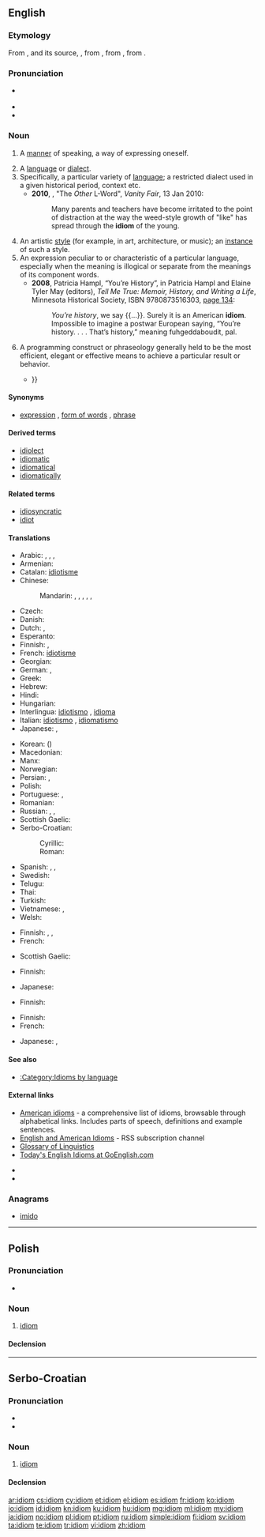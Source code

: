{{selfref|For Wiktionary's handling of idioms, see [[Wiktionary:Idioms]]}}
==English==
{{wikipedia}}

===Etymology===
From {{etyl|frm|en}} {{term|idiome|lang=frm}}, and its source, {{etyl|LL.|en}} {{term|idioma|lang=la}}, from {{etyl|grc|en}} {{term|ἰδίωμα||a peculiarity, property, a peculiar phraseology, idiom|tr=idioma|lang=grc}}, from {{term|ἰδιοῦσθαι|tr=idiousthai||to make one's own, appropriate to oneself|lang=grc}}, from {{term|ἴδιος||one's own, pertaining to oneself, private, personal, peculiar, separate|tr=idios|lang=grc|sc=polytonic}}.

===Pronunciation===
* {{a|UK}} {{IPA|/ˈɪdɪəm/}}
* {{audio|en-uk-idiom.ogg|Audio (GB)}}
* {{audio|En-us-idiom.ogg|Audio (US)}}

===Noun===
{{en-noun|pl2=idiomata}}

# {{context|now|_|rare}} A [[manner]] of speaking, a way of expressing oneself.
# A [[language]] or [[dialect]].
# Specifically, a particular variety of [[language]]; a restricted dialect used in a given historical period, context etc.
#* '''2010''', {{w|Christopher Hitchens}}, "The ''Other'' L-Word", ''Vanity Fair'', 13 Jan 2010:
#*: Many parents and teachers have become irritated to the point of distraction at the way the weed-style growth of "like" has spread through the '''idiom''' of the young.
# An artistic [[style]] (for example, in art, architecture, or music); an [[instance]] of such a style.
# An expression peculiar to or characteristic of a particular language, especially when the meaning is illogical or separate from the meanings of its component words.
#* '''2008''', Patricia Hampl, “You’re History”, in Patricia Hampl and Elaine Tyler May (editors), ''Tell Me True: Memoir, History, and Writing a Life'', Minnesota Historical Society, ISBN 9780873516303, [http://books.google.com/books?id=ETz9LJZ5s64C&pg=PA134&dq=idiom page 134]:
#*: ''You’re history'', we say {{...}}. Surely it is an American '''idiom'''. Impossible to imagine a postwar European saying, “You’re history. . . . That’s history,” meaning fuhgeddaboudit, pal.
# {{context|programming}} A programming construct or phraseology generally held to be the most efficient, elegant or effective means to achieve a particular result or behavior.
#* {{quote-book|2005|Magnus Lie Hetland|Beginning Python: From Novice to Professional|page=100|isbn=159059519X
|passage=I have to use the same assignment and call to raw_input in two places. How can I avoid that? I can use the <tt>while True/break</tt> '''idiom''': {{...}}}}

====Synonyms====
* {{sense|phrase}} [[expression]] {{qualifier|loosely}}, [[form of words]] {{qualifier|loosely}}, [[phrase]] {{qualifier|loosely}}

====Derived terms====
* [[idiolect]]
* [[idiomatic]]
* [[idiomatical]]
* [[idiomatically]]

====Related terms====
* [[idiosyncratic]]
* [[idiot]]

====Translations====
{{trans-top|expression peculiar to a given language}}
* Arabic: {{Arab|[[اصطلاح|اِصْطِلاح]]}} {{IPAchar|(iṣṭalāħ)}} {{m}}, {{Arab|[[مصطلح|مُصْطَلَح]]}} {{IPAchar|(muṣṭálaħ)}} {{m}},  {{t-|ar|اصطلاح|m|tr=iSTalaaH}},  {{t-|ar|مصطلح|m|tr=muSTálaH}}
* Armenian: {{t-|hy|դարձված|tr=darjvaç}}
* Catalan: [[idiotisme]] {{m}}
* Chinese:
*: Mandarin: {{t-|cmn|成語|sc=Hani}},  {{t-|cmn|成语|tr=chéngyǔ|sc=Hani}}, {{t|cmn|習慣用語|sc=Hani}},  {{t|cmn|习惯用语|tr=xíguàn yòngyǔ|sc=Hani}}, {{t-|cmn|俗語|sc=Hani}}, {{t-|cmn|俗语|tr=súyǔ|sc=Hani}}
* Czech: {{t+|cs|idiom|m}}
* Danish: {{t-|da|idiom}}
* Dutch: {{t+|nl|idioom|n}}, {{t+|nl|taaleigen|n}}
* Esperanto: {{t+|eo|idiotismo}}
* Finnish: {{t+|fi|idiomi}}, {{t+|fi|sanonta}}
* French: [[idiotisme]] {{m}}<!--these mean  the same as italian idiotismo and spanish idiotismo -->
* Georgian: {{t-|ka|იდიომი|tr=idiomi|sc=Geor}}
* German: {{t+|de|Idiom|n}}, {{t+|de|Redewendung|f}}
* Greek: {{t+|el|ιδίωμα|n|tr=idíoma}}
* Hebrew: {{t-|he|מטבע לשון|m|tr=mitavah lashon}}
* Hindi: {{t-|hi|मुहावरा|tr=muhāvarā}}
* Hungarian: {{t-|hu|idióma}}
* Interlingua: [[idiotismo]]<!--this translates "phrase", "expression" rather than "idiom": [[expression#Interlingua|expression]]-->, [[idioma]]
* Italian: [[idiotismo]] {{m}}, [[idiomatismo]] {{m}}
* Japanese: {{t+|ja|熟語|tr=じゅくご, jukugo}}, {{t+|ja|成句|tr=せいく, seiku}}
{{trans-mid}}
* Korean: {{t-|ko|숙어|tr=suk-eo|sc=Hang}} ({{t-|ko|熟語|sc=Hani}})
* Macedonian: {{t-|mk|идиом|m|tr=idióm}}
* Manx: {{t-|gv|corghlare|f}}
* Norwegian: {{t+|no|idiom}}
* Persian: {{t+|fa|اصطلاح}},  {{t-|fa|زبان زد ـ زبانزد}}
* Polish: {{t+|pl|idiom|m}}
* Portuguese: {{t+|pt|idioma|m}}, {{t+|pt|expressão idiomática|f}}
* Romanian: {{t-|ro|idiom}}
* Russian: {{t+|ru|идиома|f|tr=idióma}}, {{t-|ru|идиоматический оборот|m|tr=idiomatíčeskij oborót}}, {{t-|ru|идиоматическое выражение|n|tr=idiomatíčeskoje vyražénije}}
* Scottish Gaelic: {{t-|gd|gnàthas-cainnt|m}}
* Serbo-Croatian:
*: Cyrillic: {{t-|sh|идиом}}
*: Roman: {{t-|sh|idiom}}
* Spanish: {{t+|es|idiotismo|m}}, {{t-|es|idiomatismo|m}}, {{t-|es|modismo|m}}
* Swedish: {{t+|sv|idiom|n}}
* Telugu: {{t+|te|జాతీయము}}
* Thai: {{t+|th|สำนวน|tr=sămnuan}}
* Turkish: {{t+|tr|deyim}}
* Vietnamese: {{t+|vi|thành ngữ}},  {{t+|vi|thổ ngữ}}
* Welsh: {{t+|cy|idiom}}
{{trans-bottom}}

{{trans-top|manner of speaking}}
* Finnish: {{t-|fi|puhetapa}}, {{t+|fi|puheenparsi}}, {{t+|fi|idiomi}}
* French: {{t+|fr|idiome}} {{m}}
{{trans-mid}}
* Scottish Gaelic: {{t-|gd|gnàthas-cainnt|m}}
{{trans-bottom}}

{{trans-top|distinct style of art, etc}}
* Finnish: {{t+|fi|käsiala}}
{{trans-mid}}
* Japanese: {{t+|ja|様式|tr=ようしき, yōshiki}}
{{trans-bottom}}

{{trans-top|instance of such style}}
* Finnish: {{t-|fi|kädenjälki}}
{{trans-mid}}
{{trans-bottom}}

{{trans-top|language}}
* Finnish: {{t+|fi|kieli}}
* French: {{t+|fr|idiome}} {{m}}
{{trans-mid}}
* Japanese: {{t+|ja|方言|tr=ほうげん, hōgen}}, {{t-|ja|訛り|tr=なまり, namari}}
{{trans-bottom}}

====See also====
* [[:Category:Idioms by language]]

====External links====
* [http://www.sky-net-eye.com/eng/dictionary/english/idioms/american American idioms] - a comprehensive list of idioms, browsable through alphabetical links. Includes parts of speech, definitions and example sentences.
* [http://feedproxy.google.com/idiomatic English and American Idioms] - RSS subscription channel
* [http://www.sil.org/linguistics/GlossaryOfLinguisticTerms/WhatIsAnIdiom.htm Glossary of Linguistics]
* [http://www.goenglish.com/Idioms.asp Today's English Idioms at GoEnglish.com]

* {{R:Webster 1913}}
* {{R:Century 1911}}

===Anagrams===
* [[imido#English|imido]]

----

==Polish==
{{wikipedia|lang=pl}}

===Pronunciation===
* {{audio|Pl-idiom.ogg|audio}}

===Noun===
{{pl-noun|m}}

# [[#English|idiom]]

====Declension====
{{pl-decl-noun
|idiom|idiomy
|idiomu|idiomów
|idiomowi|idiomom
|idiom|idiomy
|idiomem|idiomami
|idiomie|idiomach
|idiomie|idiomy
}}

----

==Serbo-Croatian==

===Pronunciation===
* {{IPA|/idǐoːm/|lang=sh}}
* {{hyphenation|i|di|om}}

===Noun===
{{sh-noun|g=m|head=idìōm|r|идиом|идѝо̄м}}

# [[#English|idiom]]

====Declension====
{{sh-decl-noun
|idìōm|idiomi
|idióma|idioma
|idiomu|idiomima
|idiom|idiome
|idiome|idiomi
|idiomu|idiomima
|idiomom|idiomima
}}

[[ar:idiom]]
[[cs:idiom]]
[[cy:idiom]]
[[et:idiom]]
[[el:idiom]]
[[es:idiom]]
[[fr:idiom]]
[[ko:idiom]]
[[io:idiom]]
[[id:idiom]]
[[kn:idiom]]
[[ku:idiom]]
[[hu:idiom]]
[[mg:idiom]]
[[ml:idiom]]
[[my:idiom]]
[[ja:idiom]]
[[no:idiom]]
[[pl:idiom]]
[[pt:idiom]]
[[ru:idiom]]
[[simple:idiom]]
[[fi:idiom]]
[[sv:idiom]]
[[ta:idiom]]
[[te:idiom]]
[[tr:idiom]]
[[vi:idiom]]
[[zh:idiom]]